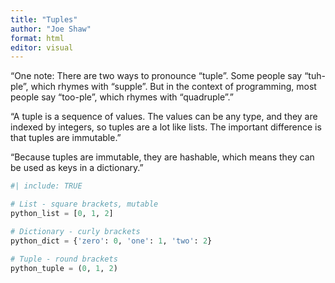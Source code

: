 ```yaml
---
title: "Tuples"
author: "Joe Shaw"
format: html
editor: visual
---
```


"One note: There are two ways to pronounce “tuple”. Some people say “tuh-ple”, which rhymes with “supple”. But in the context of programming, most people say “too-ple”, which rhymes with “quadruple”."

"A tuple is a sequence of values. The values can be any type, and they are indexed by integers, so tuples are a lot like lists. The important difference is that tuples are immutable."

"Because tuples are immutable, they are hashable, which means they can be used as keys in a dictionary."

```python
#| include: TRUE

# List - square brackets, mutable
python_list = [0, 1, 2]

# Dictionary - curly brackets
python_dict = {'zero': 0, 'one': 1, 'two': 2}

# Tuple - round brackets
python_tuple = (0, 1, 2)

```